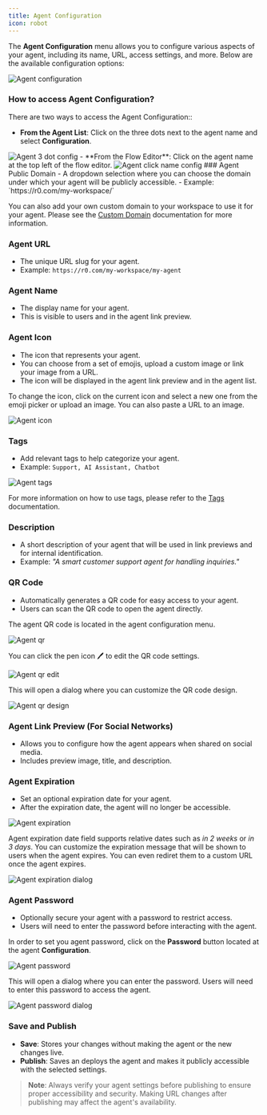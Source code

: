 ```yaml
---
title: Agent Configuration
icon: robot
---
```


The **Agent Configuration** menu allows you to configure various aspects of your agent, including its name, URL, access settings, and more. Below are the available configuration options:

<Frame style={{ maxWidth: '800px' }}>
  <img src="/images/agent-settings/agent-settings.png" alt="Agent configuration" />
</Frame>

### How to access Agent Configuration?

There are two ways to access the Agent Configuration::
- **From the Agent List**: Click on the three dots next to the agent name and select **Configuration**.
<Frame style={{ maxWidth: '600px' }}>
  <img src="/images/agent-settings/agent-3dot-settings.png" alt="Agent 3 dot config" />
</Frame>
- **From the Flow Editor**: Click on the agent name at the top left of the flow editor.
<Frame style={{ maxWidth: '600px' }}>
  <img src="/images/agent-settings/click-agent-name.png" alt="Agent click name config" />
</Frame>
### Agent Public Domain
- A dropdown selection where you can choose the domain under which your agent will be publicly accessible.
- Example: `https://r0.com/my-workspace/`

You can also add your own custom domain to your workspace to use it for your agent. Please see the [Custom Domain](/workspace/domains) documentation for more information.

### Agent URL
- The unique URL slug for your agent.
- Example: `https://r0.com/my-workspace/my-agent`

### Agent Name
- The display name for your agent.
- This is visible to users and in the agent link preview.

### Agent Icon
- The icon that represents your agent.
- You can choose from a set of emojis, upload a custom image or link your image from a URL.
- The icon will be displayed in the agent link preview and in the agent list.

To change the icon, click on the current icon and select a new one from the emoji picker or upload an image. You can also paste a URL to an image.

<Frame style={{ maxWidth: '600px' }}>
  <img src="/images/agent-settings/agent-icon.png" alt="Agent icon" />
</Frame>



### Tags
- Add relevant tags to help categorize your agent.
- Example: `Support, AI Assistant, Chatbot`

<Frame style={{ maxWidth: '600px' }}>
  <img src="/images/agent-settings/agent-tags.png" alt="Agent tags" />
</Frame>

For more information on how to use tags, please refer to the [Tags](/workspace/tags) documentation.

### Description
- A short description of your agent that will be used in link previews and for internal identification.
- Example: *"A smart customer support agent for handling inquiries."*


### QR Code
- Automatically generates a QR code for easy access to your agent.
- Users can scan the QR code to open the agent directly.

The agent QR code is located in the agent configuration menu. 
<Frame style={{ maxWidth: '600px' }}>
  <img src="/images/agent-settings/qr-code-dialog.png" alt="Agent qr" />
</Frame>

You can click the pen icon 🖊️ to edit the QR code settings.
<Frame style={{ maxWidth: '400px' }}>
  <img src="/images/agent-settings/agent-qr-code-edit.png" alt="Agent qr edit" />
</Frame>

This will open a dialog where you can customize the QR code design.
<Frame style={{ maxWidth: '400px' }}>
  <img src="/images/agent-settings/qr-code-design.png" alt="Agent qr design" />
</Frame>

### Agent Link Preview (For Social Networks)
- Allows you to configure how the agent appears when shared on social media.
- Includes preview image, title, and description.

### Agent Expiration
- Set an optional expiration date for your agent. 
- After the expiration date, the agent will no longer be accessible.

<Frame style={{ maxWidth: '400px' }}>
  <img src="/images/agent-settings/agent-expiration.png" alt="Agent expiration" />
</Frame>

Agent expiration date field supports relative dates such as *in 2 weeks* or *in 3 days*.
You can customize the expiration message that will be shown to users when the agent expires. You can even rediret them to a custom URL once the agent expires.

<Frame style={{ maxWidth: '400px' }}>
  <img src="/images/agent-settings/agent-expiration-dialog.png" alt="Agent expiration dialog" />
</Frame>


### Agent Password
- Optionally secure your agent with a password to restrict access.
- Users will need to enter the password before interacting with the agent.

In order to set you agent password, click on the **Password** button located at the agent **Configuration**. 

<Frame style={{ maxWidth: '400px' }}>
  <img src="/images/agent-settings/agent-password.png" alt="Agent password" />
</Frame>

This will open a dialog where you can enter the password. Users will need to enter this password to access the agent.
<Frame style={{ maxWidth: '400px' }}>
  <img src="/images/agent-settings/agent-password-dialog.png" alt="Agent password dialog" />
</Frame>


### Save and Publish
- **Save**: Stores your changes without making the agent or the new changes live.
- **Publish**: Saves an deploys the agent and makes it publicly accessible with the selected settings.

> **Note**: Always verify your agent settings before publishing to ensure proper accessibility and security. Making URL changes after publishing may affect the agent's availability.


